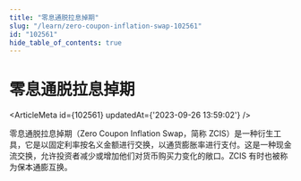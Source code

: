 ```yaml
---
title: "零息通脱拉息掉期"
slug: "/learn/zero-coupon-inflation-swap-102561"
id: "102561"
hide_table_of_contents: true
---
```



# 零息通脱拉息掉期

<ArticleMeta id={102561} updatedAt={'2023-09-26 13:59:02'} />
<div className='border-solid border-b border-t-0 my-4 border-[var(--ifm-color-gray-300)]' />

零息通脱拉息掉期（Zero Coupon Inflation Swap，简称 ZCIS）是一种衍生工具，它是以固定利率按名义金额进行交换，以通货膨胀率进行支付。这是一种现金流交换，允许投资者减少或增加他们对货币购买力变化的敞口。ZCIS 有时也被称为保本通膨互换。
